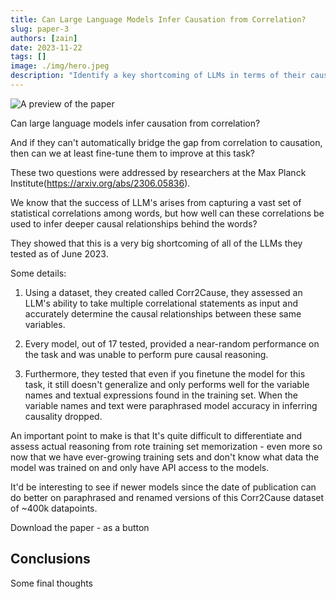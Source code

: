 ```yaml
---
title: Can Large Language Models Infer Causation from Correlation?
slug: paper-3
authors: [zain]
date: 2023-11-22
tags: []
image: ./img/hero.jpeg
description: "Identify a key shortcoming of LLMs in terms of their causal inference skills."
---
```

![A preview of the paper](./img/hero.jpeg)

<!-- truncate -->


Can large language models infer causation from correlation? 

And if they can't automatically bridge the gap from correlation to causation, then can we at least fine-tune them to improve at this task?

These two questions were addressed by researchers at the Max Planck Institute(https://arxiv.org/abs/2306.05836). 

We know that the success of LLM's arises from capturing a vast set of statistical correlations among words, but how well can these correlations be used to infer deeper causal relationships behind the words? 

They showed that this is a very big shortcoming of all of the LLMs they tested as of June 2023.

Some details:
1. Using a dataset, they created called Corr2Cause, they assessed an LLM's ability to take multiple correlational statements as input and accurately determine the causal relationships between these same variables.

2. Every model, out of 17 tested, provided a near-random performance on the task and was unable to perform pure causal reasoning. 

3. Furthermore, they tested that even if you finetune the model for this task, it still doesn't generalize and only performs well for the variable names and textual expressions found in the training set. When the variable names and text were paraphrased model accuracy in inferring causality dropped. 

An important point to make is that It's quite difficult to differentiate and assess actual reasoning from rote training set memorization - even more so now that we have ever-growing training sets and don't know what data the model was trained on and only have API access to the models. 

It'd be interesting to see if newer models since the date of publication can do better on paraphrased and renamed versions of this Corr2Cause dataset of ~400k datapoints.

<p>
  <DownloadButton link={require('./download/2306.05836.pdf').default}>Download the paper - as a button</DownloadButton>
</p>

## Conclusions

Some final thoughts

<!-- We could create a specific template for Paper Review's -->

<WhatNext />
